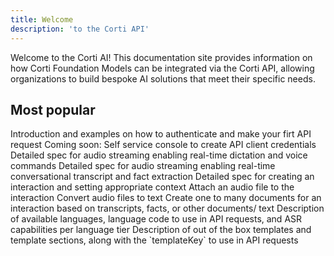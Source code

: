 ```yaml
---
title: Welcome
description: 'to the Corti API'
---
```


Welcome to the Corti AI! This documentation site provides information on how Corti Foundation Models can be integrated via the Corti API, allowing organizations to build bespoke AI solutions that meet their specific needs.

## Most popular 

<Columns cols={2}>
  <Card title="Quickstart" icon="rocket-launch" href="/api-reference/quickstart/" arrow="true">
    Introduction and examples on how to authenticate and make your firt API request
  </Card>
  <Card title="Get access" icon="wrench">
    Coming soon: Self service console to create API client credentials 
  </Card>
  <Card title="Stateless dictation" icon="microphone" href="/api-reference/transcribe/" arrow="true">
    Detailed spec for audio streaming enabling real-time dictation and voice commands   
  </Card>
  <Card title="Real-time audio stream" icon="tower-broadcast" href="/api-reference/stream/" arrow="true">
    Detailed spec for audio streaming enabling real-time conversational transcript and fact extraction   
  </Card>
  <Card title="Create interaction" icon="message-plus" href="/api-reference/interactions/create-interaction/" arrow="true">
    Detailed spec for creating an interaction and setting appropriate context  
  </Card>
  <Card title="Upload recording" icon="play" href="/api-reference/recordings/upload-recording/" arrow="true">
    Attach an audio file to the interaction 
  </Card>
  <Card title="Create transcript" icon="file" href="/api-reference/transcripts/create-transcript/" arrow="true">
    Convert audio files to text 
  </Card>
  <Card title="Generate document" icon="notes-medical" href="/api-reference/documents/generate-document/" arrow="true">
    Create one to many documents for an interaction based on transcripts, facts, or other documents/ text 
  </Card>
  <Card title="Languages" icon="language" href="/about/languages/" arrow="true">
    Description of available languages, language code to use in API requests, and ASR capabilities per language tier
  </Card>
  <Card title="Standard templates" icon="file-check" href="/templates/templates-standard/" arrow="true">
    Description of out of the box templates and template sections, along with the `templateKey` to use in API requests
  </Card>
</Columns>

